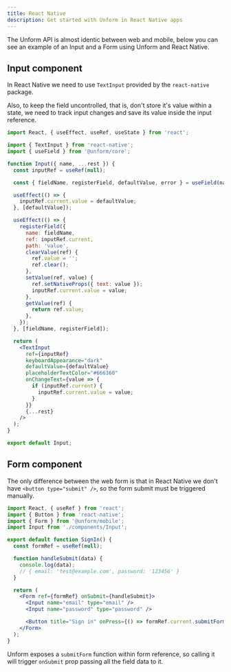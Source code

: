 ```yaml
---
title: React Native
description: Get started with Unform in React Native apps
---
```


The Unform API is almost identic between web and mobile, below you can see an example of an Input and a Form using Unform and React Native.

## Input component

In React Native we need to use `TextInput` provided by the `react-native` package.

Also, to keep the field uncontrolled, that is, don't store it's value within a state, we need to track input changes and save its value inside the input reference.

```jsx title=Input.js lineNumbers=true
import React, { useEffect, useRef, useState } from 'react';

import { TextInput } from 'react-native';
import { useField } from '@unform/core';

function Input({ name, ...rest }) {
  const inputRef = useRef(null);

  const { fieldName, registerField, defaultValue, error } = useField(name);

  useEffect(() => {
    inputRef.current.value = defaultValue;
  }, [defaultValue]);

  useEffect(() => {
    registerField({
      name: fieldName,
      ref: inputRef.current,
      path: 'value',
      clearValue(ref) {
        ref.value = '';
        ref.clear();
      },
      setValue(ref, value) {
        ref.setNativeProps({ text: value });
        inputRef.current.value = value;
      },
      getValue(ref) {
        return ref.value;
      },
    });
  }, [fieldName, registerField]);

  return (
    <TextInput
      ref={inputRef}
      keyboardAppearance="dark"
      defaultValue={defaultValue}
      placeholderTextColor="#666360"
      onChangeText={value => {
        if (inputRef.current) {
          inputRef.current.value = value;
        }
      }}
      {...rest}
    />
  );
}

export default Input;
```

## Form component

The only difference between the web form is that in React Native we don't have `<button type="submit" />`, so the form submit must be triggered manually.

```jsx title=SignIn.js lineNumbers=true
import React, { useRef } from 'react';
import { Button } from 'react-native';
import { Form } from '@unform/mobile';
import Input from './components/Input';

export default function SignIn() {
  const formRef = useRef(null);

  function handleSubmit(data) {
    console.log(data);
    // { email: 'test@example.com', password: '123456' }
  }

  return (
    <Form ref={formRef} onSubmit={handleSubmit}>
      <Input name="email" type="email" />
      <Input name="password" type="password" />

      <Button title="Sign in" onPress={() => formRef.current.submitForm()} />
    </Form>
  );
}
```

Unform exposes a `submitForm` function within form reference, so calling it will trigger `onSubmit` prop passing all the field data to it.
